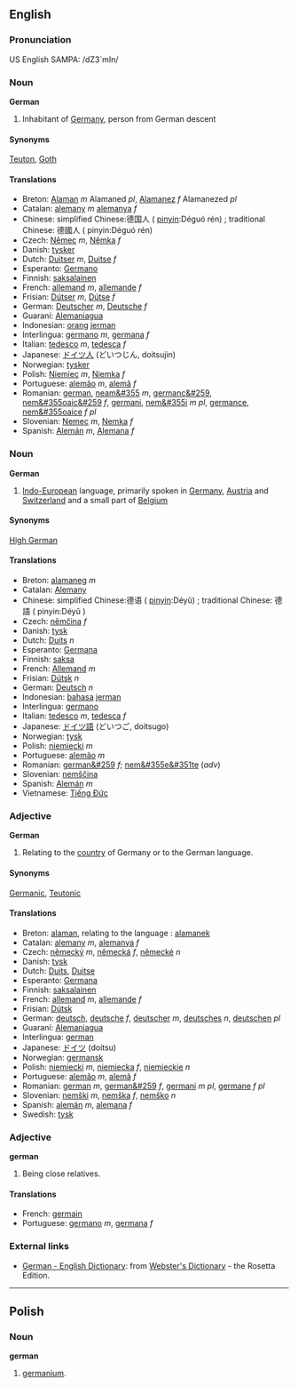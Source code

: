 ==English==
===Pronunciation===
US English SAMPA: /dZ3`mIn/

===Noun===
'''German'''

#Inhabitant of [[Germany]], person from German descent
====Synonyms====
[[Teuton]], [[Goth]]
====Translations====
*Breton: [[Alaman]] ''m'' Alamaned ''pl'', [[Alamanez]] ''f'' Alamanezed ''pl''
*Catalan: [[alemany]] ''m'' [[alemanya]] ''f''
*Chinese: simplified Chinese:德国人 ( [[pinyin]]:Déguó rén) ; traditional Chinese: 德國人 ( pinyin:Déguó rén) 
*Czech: [[Němec]] ''m'', [[Němka]] ''f''
*Danish: [[tysker]]
*Dutch: [[Duitser]] ''m'', [[Duitse]] ''f''
*Esperanto: [[Germano]]
*Finnish: [[saksalainen]]
*French: [[allemand]] ''m'', [[allemande]] ''f''
*Frisian: [[Dútser]] ''m'', [[Dútse]] ''f''
*German: [[Deutscher]] ''m'', [[Deutsche]] ''f''
*Guaraní: [[Alemaniagua]]
*Indonesian: [[orang]] [[jerman]]
*Interlingua: [[germano]] ''m'', [[germana]] ''f''
*Italian: [[tedesco]] ''m'', [[tedesca]] ''f''
*Japanese: [[ドイツ人]] (どいつじん, doitsujin)
*Norwegian: [[tysker]]
*Polish: [[Niemiec]] ''m'', [[Niemka]] ''f''
*Portuguese: [[alemão]] ''m'', [[alemã]] ''f''
*Romanian: [[german]], [[neam&#355]] ''m'', [[germanc&#259]], [[nem&#355oaic&#259]] ''f'', [[germani]], [[nem&#355i]] ''m pl'', [[germance]], [[nem&#355oaice]] ''f pl''
*Slovenian: [[Nemec]] ''m'', [[Nemka]] ''f''
*Spanish: [[Alemán]] ''m'', [[Alemana]] ''f''

===Noun===
'''German'''

#[[Indo-European]] language, primarily spoken in [[Germany]], [[Austria]] and [[Switzerland]] and a small part of [[Belgium]]
====Synonyms====
[[High German]]
====Translations====
*Breton: [[alamaneg]] ''m''
*Catalan: [[Alemany]]
*Chinese: simplified Chinese:德语 ( [[pinyin]]:Déyǔ) ; traditional Chinese: 德語 ( pinyin:Déyǔ ) 
*Czech: [[němčina]] ''f''
*Danish: [[tysk]]
*Dutch: [[Duits]] ''n''
*Esperanto: [[Germana]]
*Finnish: [[saksa]]
*French: [[Allemand]] ''m''
*Frisian: [[Dútsk]] ''n''
*German: [[Deutsch]] ''n''
*Indonesian: [[bahasa]] [[jerman]]
*Interlingua: [[germano]]
*Italian: [[tedesco]] ''m'', [[tedesca]] ''f''
*Japanese: [[ドイツ語]] (どいつご, doitsugo)
*Norwegian: [[tysk]]
*Polish: [[niemiecki]] ''m''
*Portuguese: [[alemão]] ''m''
*Romanian: [[german&#259]] ''f''; [[nem&#355e&#351te]] (''adv'')
*Slovenian: [[nemščina]]
*Spanish: [[Alemán]] ''m''
*Vietnamese: [[Tiếng Ðức]]

===Adjective===
'''German'''

#Relating to the [[country]] of Germany or to the German language.
====Synonyms====
[[Germanic]], [[Teutonic]]
====Translations====
*Breton: [[alaman]], relating to the language : [[alamanek]]
*Catalan: [[alemany]] ''m'', [[alemanya]] ''f''
*Czech: [[německý]] ''m'', [[německá]] ''f'', [[německé]] ''n''
*Danish: [[tysk]]
*Dutch: [[Duits]], [[Duitse]]
*Esperanto: [[Germana]]
*Finnish: [[saksalainen]]
*French: [[allemand]] ''m'', [[allemande]] ''f''
*Frisian: [[Dútsk]]
*German: [[deutsch]], [[deutsche]] ''f'', [[deutscher]] ''m'', [[deutsches]] ''n'', [[deutschen]] ''pl''
*Guaraní: [[Alemaniagua]]
*Interlingua: [[german]]
*Japanese: [[ドイツ]] (doitsu)
*Norwegian: [[germansk]]
*Polish: [[niemiecki]] ''m'', [[niemiecka]] ''f'', [[niemieckie]] ''n''
*Portuguese: [[alemão]] ''m'', [[alemã]] ''f''
*Romanian: [[german]] ''m'', [[german&#259]] ''f'', [[germani]] ''m pl'', [[germane]] ''f pl''
*Slovenian: [[nemški]] ''m'', [[nemška]] ''f'', [[nemško]] ''n''
*Spanish: [[alemán]] ''m'', [[alemana]] ''f''
*Swedish: [[tysk]]

===Adjective===
'''german'''
#Being close relatives.

====Translations====
*French: [[germain]]
*Portuguese: [[germano]] ''m'', [[germana]] ''f''

=== External links ===
*[http://www.websters-online-dictionary.org/definition/German-english/ German - English Dictionary]: from [http://www.websters-online-dictionary.org/ Webster's Dictionary] - the Rosetta Edition.


----
==Polish==
===Noun===
'''german'''

# [[germanium]].